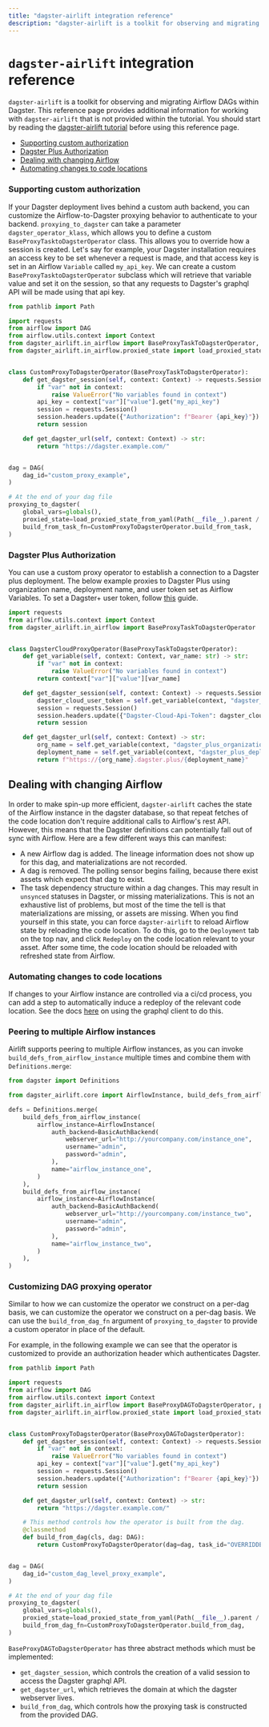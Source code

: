 ```yaml
---
title: "dagster-airlift integration reference"
description: "dagster-airlift is a toolkit for observing and migrating Airflow DAGs within Dagster."
---
```


# `dagster-airlift` integration reference

`dagster-airlift` is a toolkit for observing and migrating Airflow DAGs within Dagster. This reference page provides additional information for working with `dagster-airlift` that is not provided within the tutorial. You should start by reading the [dagster-airlift tutorial](/integrations/airlift/tutorial/overview) before using this reference page.

- [Supporting custom authorization](#supporting-custom-authorization)
- [Dagster Plus Authorization](#dagster-plus-authorization)
- [Dealing with changing Airflow](#dealing-with-changing-airflow)
- [Automating changes to code locations](#automating-changes-to-code-locations)

### Supporting custom authorization

If your Dagster deployment lives behind a custom auth backend, you can customize the Airflow-to-Dagster proxying behavior to authenticate to your backend. `proxying_to_dagster` can take a parameter `dagster_operator_klass`, which allows you to define a custom `BaseProxyTasktoDagsterOperator` class. This allows you to override how a session is created. Let's say for example, your Dagster installation requires an access key to be set whenever a request is made, and that access key is set in an Airflow `Variable` called `my_api_key`. We can create a custom `BaseProxyTasktoDagsterOperator` subclass which will retrieve that variable value and set it on the session, so that any requests to Dagster's graphql API will be made using that api key.

```python file=../../experimental/dagster-airlift/examples/tutorial-example/tutorial_example/snippets/custom_operator_examples/custom_proxy.py
from pathlib import Path

import requests
from airflow import DAG
from airflow.utils.context import Context
from dagster_airlift.in_airflow import BaseProxyTaskToDagsterOperator, proxying_to_dagster
from dagster_airlift.in_airflow.proxied_state import load_proxied_state_from_yaml


class CustomProxyToDagsterOperator(BaseProxyTaskToDagsterOperator):
    def get_dagster_session(self, context: Context) -> requests.Session:
        if "var" not in context:
            raise ValueError("No variables found in context")
        api_key = context["var"]["value"].get("my_api_key")
        session = requests.Session()
        session.headers.update({"Authorization": f"Bearer {api_key}"})
        return session

    def get_dagster_url(self, context: Context) -> str:
        return "https://dagster.example.com/"


dag = DAG(
    dag_id="custom_proxy_example",
)

# At the end of your dag file
proxying_to_dagster(
    global_vars=globals(),
    proxied_state=load_proxied_state_from_yaml(Path(__file__).parent / "proxied_state"),
    build_from_task_fn=CustomProxyToDagsterOperator.build_from_task,
)
```

### Dagster Plus Authorization

You can use a custom proxy operator to establish a connection to a Dagster plus deployment. The below example proxies to Dagster Plus using organization name, deployment name, and user token set as Airflow Variables. To set a Dagster+ user token, follow [this](https://docs.dagster.io/dagster-plus/account/managing-user-agent-tokens#managing-user-tokens) guide.

```python file=../../experimental/dagster-airlift/examples/tutorial-example/tutorial_example/snippets/custom_operator_examples/plus_proxy_operator.py
import requests
from airflow.utils.context import Context
from dagster_airlift.in_airflow import BaseProxyTaskToDagsterOperator


class DagsterCloudProxyOperator(BaseProxyTaskToDagsterOperator):
    def get_variable(self, context: Context, var_name: str) -> str:
        if "var" not in context:
            raise ValueError("No variables found in context")
        return context["var"]["value"][var_name]

    def get_dagster_session(self, context: Context) -> requests.Session:
        dagster_cloud_user_token = self.get_variable(context, "dagster_cloud_user_token")
        session = requests.Session()
        session.headers.update({"Dagster-Cloud-Api-Token": dagster_cloud_user_token})
        return session

    def get_dagster_url(self, context: Context) -> str:
        org_name = self.get_variable(context, "dagster_plus_organization_name")
        deployment_name = self.get_variable(context, "dagster_plus_deployment_name")
        return f"https://{org_name}.dagster.plus/{deployment_name}"
```

## Dealing with changing Airflow

In order to make spin-up more efficient, `dagster-airlift` caches the state of the Airflow instance in the dagster database, so that repeat fetches of the code location don't require additional calls to Airflow's rest API. However, this means that the Dagster definitions can potentially fall out of sync with Airflow. Here are a few different ways this can manifest:

- A new Airflow dag is added. The lineage information does not show up for this dag, and materializations are not recorded.
- A dag is removed. The polling sensor begins failing, because there exist assets which expect that dag to exist.
- The task dependency structure within a dag changes. This may result in `unsynced` statuses in Dagster, or missing materializations. This is not an exhaustive list of problems, but most of the time the tell is that materializations are missing, or assets are missing. When you find yourself in this state, you can force `dagster-airlift` to reload Airflow state by reloading the code location. To do this, go to the `Deployment` tab on the top nav, and click `Redeploy` on the code location relevant to your asset. After some time, the code location should be reloaded with refreshed state from Airflow.

### Automating changes to code locations

If changes to your Airflow instance are controlled via a ci/cd process, you can add a step to automatically induce a redeploy of the relevant code location. See the docs [here](https://docs.dagster.io/concepts/webserver/graphql-client#reloading-all-repositories-in-a-repository-location) on using the graphql client to do this.

### Peering to multiple Airflow instances

Airlift supports peering to multiple Airflow instances, as you can invoke `build_defs_from_airflow_instance` multiple times and combine them with `Definitions.merge`:

```python
from dagster import Definitions

from dagster_airlift.core import AirflowInstance, build_defs_from_airflow_instance

defs = Definitions.merge(
    build_defs_from_airflow_instance(
        airflow_instance=AirflowInstance(
            auth_backend=BasicAuthBackend(
                webserver_url="http://yourcompany.com/instance_one",
                username="admin",
                password="admin",
            ),
            name="airflow_instance_one",
        )
    ),
    build_defs_from_airflow_instance(
        airflow_instance=AirflowInstance(
            auth_backend=BasicAuthBackend(
                webserver_url="http://yourcompany.com/instance_two",
                username="admin",
                password="admin",
            ),
            name="airflow_instance_two",
        )
    ),
)
```

### Customizing DAG proxying operator

Similar to how we can customize the operator we construct on a per-dag basis, we can customize the operator we construct on a per-dag basis. We can use the `build_from_dag_fn` argument of `proxying_to_dagster` to provide a custom operator in place of the default.

For example, in the following example we can see that the operator is customized to provide an authorization header which authenticates Dagster.

```python file=../../experimental/dagster-airlift/examples/tutorial-example/tutorial_example/snippets/custom_operator_examples/custom_dag_level_proxy.py
from pathlib import Path

import requests
from airflow import DAG
from airflow.utils.context import Context
from dagster_airlift.in_airflow import BaseProxyDAGToDagsterOperator, proxying_to_dagster
from dagster_airlift.in_airflow.proxied_state import load_proxied_state_from_yaml


class CustomProxyToDagsterOperator(BaseProxyDAGToDagsterOperator):
    def get_dagster_session(self, context: Context) -> requests.Session:
        if "var" not in context:
            raise ValueError("No variables found in context")
        api_key = context["var"]["value"].get("my_api_key")
        session = requests.Session()
        session.headers.update({"Authorization": f"Bearer {api_key}"})
        return session

    def get_dagster_url(self, context: Context) -> str:
        return "https://dagster.example.com/"

    # This method controls how the operator is built from the dag.
    @classmethod
    def build_from_dag(cls, dag: DAG):
        return CustomProxyToDagsterOperator(dag=dag, task_id="OVERRIDDEN")


dag = DAG(
    dag_id="custom_dag_level_proxy_example",
)

# At the end of your dag file
proxying_to_dagster(
    global_vars=globals(),
    proxied_state=load_proxied_state_from_yaml(Path(__file__).parent / "proxied_state"),
    build_from_dag_fn=CustomProxyToDagsterOperator.build_from_dag,
)
```

`BaseProxyDAGToDagsterOperator` has three abstract methods which must be implemented:

- `get_dagster_session`, which controls the creation of a valid session to access the Dagster graphql API.
- `get_dagster_url`, which retrieves the domain at which the dagster webserver lives.
- `build_from_dag`, which controls how the proxying task is constructed from the provided DAG.
